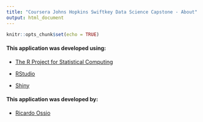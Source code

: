 ---
title: "Coursera Johns Hopkins Swiftkey Data Science Capstone - About"
output: html_document
---

```{r setup, include=FALSE}
knitr::opts_chunk$set(echo = TRUE)
```



#### This application was developed using:

+ [The R Project for Statistical Computing](https://www.r-project.org/)

+ [RStudio](https://www.rstudio.com/)

+ [Shiny](https://shiny.rstudio.com/reference/shiny/)

#### This application was developed by:

+ [Ricardo Ossio](https://www.linkedin.com/in/ricardogarciaosio)

